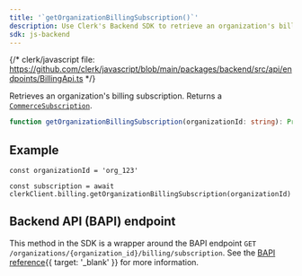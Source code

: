 ```yaml
---
title: '`getOrganizationBillingSubscription()`'
description: Use Clerk's Backend SDK to retrieve an organization's billing subscription.
sdk: js-backend
---
```


<Include src="_partials/billing/billing-experimental" />

{/* clerk/javascript file: https://github.com/clerk/javascript/blob/main/packages/backend/src/api/endpoints/BillingApi.ts */}

Retrieves an organization's billing subscription. Returns a [`CommerceSubscription`](/docs/references/backend/types/commerce-subscription).

```ts
function getOrganizationBillingSubscription(organizationId: string): Promise<CommerceSubscription>
```

## Example

<Include src="_partials/backend/usage" />

```tsx
const organizationId = 'org_123'

const subscription = await clerkClient.billing.getOrganizationBillingSubscription(organizationId)
```

## Backend API (BAPI) endpoint

This method in the SDK is a wrapper around the BAPI endpoint `GET /organizations/{organization_id}/billing/subscription`. See the [BAPI reference](https://clerk.com/docs/reference/backend-api/tag/billing/get/organizations/%7Borganization_id%7D/billing/subscription){{ target: '_blank' }} for more information.
